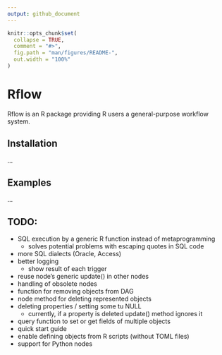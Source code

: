 ```yaml
---
output: github_document
---
```


<!-- README.md is generated from README.Rmd. Please edit that file -->

```r
knitr::opts_chunk$set(
  collapse = TRUE,
  comment = "#>",
  fig.path = "man/figures/README-",
  out.width = "100%"
)
```

# Rflow

Rflow is an R package providing R users a general-purpose workflow system.

## Installation

...


## Examples

...


## TODO:

* SQL execution by a generic R function instead of metaprogramming
  * solves potential problems with escaping quotes in SQL code
* more SQL dialects (Oracle, Access)
* better logging
  * show result of each trigger
* reuse node's generic update() in other nodes
* handling of obsolete nodes
* function for removing objects from DAG
* node method for deleting represented objects
* deleting properties / setting some tu NULL
  * currently, if a property is deleted update() method ignores it
* query function to set or get fields of multiple objects
* quick start guide
* enable defining objects from R scripts (without TOML files)
* support for Python nodes
